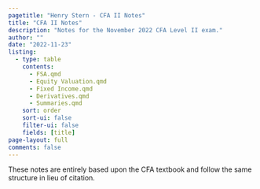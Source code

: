 ```yaml
---
pagetitle: "Henry Stern - CFA II Notes"
title: "CFA II Notes"
description: "Notes for the November 2022 CFA Level II exam."
author: ""
date: "2022-11-23"
listing:
  - type: table
    contents: 
      - FSA.qmd
      - Equity Valuation.qmd
      - Fixed Income.qmd
      - Derivatives.qmd
      - Summaries.qmd
    sort: order
    sort-ui: false
    filter-ui: false
    fields: [title]
page-layout: full
comments: false
---
```


::: {.callout-note .mb-5 .mt-0}
These notes are entirely based upon the CFA textbook and follow the same structure in lieu of citation.
:::
